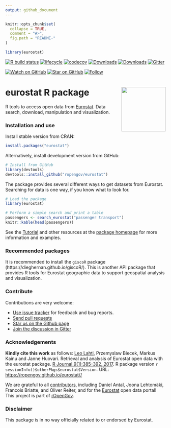 ```yaml
---
output: github_document
---
```


<!-- README.md is generated from README.Rmd. Please edit that file -->

```r
knitr::opts_chunk$set(
  collapse = TRUE,
  comment = "#>",
  fig.path = "README-"
)

library(eurostat)
```

<!-- badges: start -->
[![R build status](https://github.com/rOpenGov/eurostat/workflows/R-CMD-check/badge.svg)](https://github.com/rOpenGov/eurostat/actions)
[![lifecycle](https://img.shields.io/badge/lifecycle-stable-brightgreen.svg)](https://lifecycle.r-lib.org/articles/stages.html#stable-1)
[![codecov](https://codecov.io/gh/rOpenGov/eurostat/branch/master/graph/badge.svg?token=Wp2VVvpWQA)](https://codecov.io/gh/rOpenGov/eurostat)
[![Downloads](http://cranlogs.r-pkg.org/badges/grand-total/eurostat)](https://cran.r-project.org/package=eurostat)
[![Downloads](http://cranlogs.r-pkg.org/badges/eurostat)](https://cran.r-project.org/package=eurostat)
[![Gitter](https://badges.gitter.im/rOpenGov/eurostat.svg)](https://gitter.im/rOpenGov/eurostat?utm_source=badge&utm_medium=badge&utm_campaign=pr-badge)

[![Watch on GitHub][github-watch-badge]][github-watch]
[![Star on GitHub][github-star-badge]][github-star]
[![Follow](https://img.shields.io/twitter/follow/ropengov.svg?style=social)](https://twitter.com/intent/follow?screen_name=ropengov)

<!--[![Build Status](https://travis-ci.org/rOpenGov/eurostat.svg?branch=master)](https://travis-ci.org/rOpenGov/eurostat)-->
<!--[![AppVeyor Status](https://ci.appveyor.com/api/projects/status/github/rOpenGov/eurostat?branch=master&svg=true)](https://ci.appveyor.com/project/rOpenGov/eurostat)-->
<!--[![license](https://img.shields.io/github/license/mashape/apistatus.svg)]()-->
<!--[![DOI](https://zenodo.org/badge/DOI/10.5281/zenodo.399279.svg)](https://doi.org/10.5281/zenodo.399279)-->
<!--[![PRs Welcome][prs-badge]][prs]-->
<!--[![Code of Conduct][coc-badge]][coc]-->
<!--[![Contributors](https://img.shields.io/github/contributors/cdnjs/cdnjs.svg?style=flat-square)](#contributors)-->
<!--[![License](https://img.shields.io/pypi/l/Django.svg)](https://opensource.org/licenses/BSD-2-Clause)-->
<!--[![Stories in Ready](http://badge.waffle.io/ropengov/eurostat.png?label=TODO)](http://waffle.io/ropengov/eurostat)-->
<!--[![CRAN version](http://www.r-pkg.org/badges/version/eurostat)](https://cran.r-project.org/package=eurostat)-->

<!-- badges: end -->


# eurostat R package <a href='https://ropengov.github.io/eurostat/'><img src='man/figures/logo.png' align="right" height="139" /></a>

R tools to access open data from [Eurostat](https://ec.europa.eu/eurostat). Data search, download, manipulation and visualization. 

### Installation and use

Install stable version from CRAN:

```r
install.packages("eurostat")
```

Alternatively, install development version from GitHub:

```r
# Install from GitHub
library(devtools)
devtools::install_github("ropengov/eurostat")
```

The package provides several different ways to get datasets from Eurostat. Searching for data is one way, if you know what to look for.

```r
# Load the package
library(eurostat)

# Perform a simple search and print a table
passengers <- search_eurostat("passenger transport")
knitr::kable(head(passengers))
```

See the [Tutorial](https://ropengov.github.io/eurostat//articles/website/eurostat_tutorial.html) and other resources at the [package homepage](https://ropengov.github.io/eurostat//) for more information and examples.

### Recommended packages

It is recommended to install the `giscoR` package (https://dieghernan.github.io/giscoR/). This is another API package that provides R tools for Eurostat geographic data to support geospatial analysis and visualization.



### Contribute

Contributions are very welcome:

  * [Use issue tracker](https://github.com/ropengov/eurostat/issues) for feedback and bug reports.
  * [Send pull requests](https://github.com/ropengov/eurostat/)
  * [Star us on the Github page](https://github.com/ropengov/eurostat/)
  * [Join the discussion in Gitter](https://gitter.im/rOpenGov/eurostat)

### Acknowledgements

**Kindly cite this work** as follows: [Leo Lahti](https://github.com/antagomir), Przemyslaw Biecek, Markus Kainu and Janne Huovari. Retrieval and analysis of Eurostat open data with the eurostat package. [R Journal 9(1):385-392, 2017](https://journal.r-project.org/archive/2017/RJ-2017-019/index.html). R package version `r sessionInfo()$otherPkgs$eurostat$Version`. URL: [https://ropengov.github.io/eurostat//](https://ropengov.github.io/eurostat//)

We are grateful to all [contributors](https://github.com/ropengov/eurostat/graphs/contributors), including Daniel Antal, Joona Lehtomäki, Francois Briatte, and Oliver Reiter, and for the [Eurostat](https://ec.europa.eu/eurostat/) open data portal! This project is part of [rOpenGov](http://ropengov.org).



### Disclaimer

This package is in no way officially related to or endorsed by Eurostat.


[chat-badge]: https://img.shields.io/badge/chat-on%20gitter-46BC99.svg?style=flat-square
[chat]: https://gitter.im/ropengov/eurostat?utm_source=badge&utm_medium=badge&utm_campaign=pr-badge&utm_content=badge
<!--[build-badge]: https://img.shields.io/travis/ropengov/eurostat.svg?style=flat-square-->
<!--[build]: https://travis-ci.org/ropengov/eurostat-->
[version-badge]: https://img.shields.io/npm/v/eurostat.svg?style=flat-square
[package]: https://www.npmjs.com/package/eurostat
[license-badge]: https://img.shields.io/npm/l/eurostat.svg?style=flat-square
[license]: https://github.com/ropengov/eurostat/blob/master/LICENSE
[prs-badge]: https://img.shields.io/badge/PRs-welcome-brightgreen.svg?style=flat-square
[prs]: http://makeapullrequest.com
[donate-badge]: https://img.shields.io/badge/$-support-green.svg?style=flat-square
[donate]: http://kcd.im/donate
[coc-badge]: https://img.shields.io/badge/code%20of-conduct-ff69b4.svg?style=flat-square
[coc]: https://github.com/ropengov/eurostat/blob/master/other/CODE_OF_CONDUCT.md
[implementations-badge]: https://img.shields.io/badge/%F0%9F%92%A1-implementations-8C8E93.svg?style=flat-square
[implementations]: https://github.com/ropengov/eurostat/blob/master/other/IMPLEMENTATIONS.md

[github-watch-badge]: https://img.shields.io/github/watchers/ropengov/eurostat.svg?style=social
[github-watch]: https://github.com/ropengov/eurostat/watchers
[github-star-badge]: https://img.shields.io/github/stars/ropengov/eurostat.svg?style=social
[github-star]: https://github.com/ropengov/eurostat/stargazers

[twitter]: https://twitter.com/intent/tweet?text=Check%20out%20eurostat!%20%E2%9C%A8%20Recognize%20all%20contributors,%20not%20just%20the%20ones%20who%20commit%20code%20%E2%9C%A8%20https://github.com/ropengov/eurostat/%20%F0%9F%A4%97
[twitter-badge]: https://img.shields.io/twitter/url/https/github.com/ropengov/eurostat.svg?style=social
[emojis]: https://github.com/ropengov/eurostat/#emoji-key
[eurostat]: https://github.com/ropengov/eurostat/
